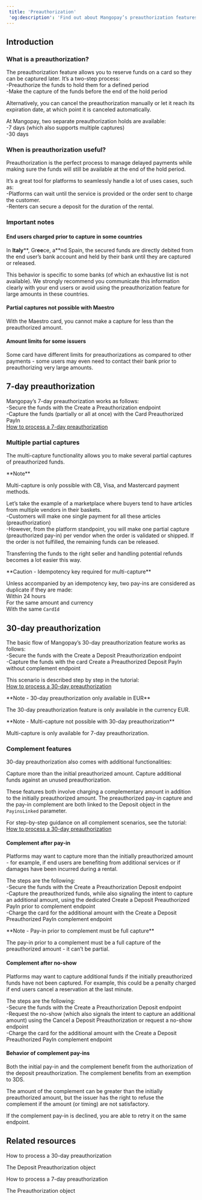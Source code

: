 ```yaml
---  
 title: 'Preauthorization'  
 'og:description': 'Find out about Mangopay’s preauthorization features to reserve funds on a card to be captured later, with 7-day or 30-day options.'  
---  
```

  
  

## Introduction  

### What is a preauthorization?  

The preauthorization feature allows you to reserve funds on a card so they can be captured later. It’s a two-step process:  
-Preauthorize the funds to hold them for a defined period  
-Make the capture of the funds before the end of the hold period  

Alternatively, you can cancel the preauthorization manually or let it reach its expiration date, at which point it is canceled automatically.  

At Mangopay, two separate preauthorization holds are available:  
-7 days (which also supports multiple captures)  
-30 days  

### When is preauthorization useful?  

Preauthorization is the perfect process to manage delayed payments while making sure the funds will still be available at the end of the hold period.  

It’s a great tool for platforms to seamlessly handle a lot of uses cases, such as:  
-Platforms can wait until the service is provided or the order sent to charge the customer.  
-Renters can secure a deposit for the duration of the rental.  

### Important notes  

#### End users charged prior to capture in some countries  

In **Italy****, Gr**ee**ce, a**nd Spain, the secured funds are directly debited from the end user’s bank account and held by their bank until they are captured or released.  

This behavior is specific to some banks (of which an exhaustive list is not available). We strongly recommend you communicate this information clearly with your end users or avoid using the preauthorization feature for large amounts in these countries.  

#### Partial captures not possible with Maestro  

With the Maestro card, you cannot make a capture for less than the preauthorized amount.  

#### Amount limits for some issuers  

Some card <Issuer content="issuers" /> have different limits for preauthorizations as compared to other payments - some users may even need to contact their bank prior to preauthorizing very large amounts.  

## 7-day preauthorization  

Mangopay’s 7-day preauthorization works as follows:  
-Secure the funds with the Create a Preauthorization endpoint  
-Capture the funds (partially or all at once) with the Card Preauthorized PayIn  
<a href="#" class="btn Secondary normal">How to process a 7-day preauthorization</a>  

### Multiple partial captures  

The multi-capture functionality allows you to make several partial captures of preauthorized funds.  

<Note>  
**Note** 
  
Multi-capture is only possible with CB, Visa, and Mastercard payment methods.  
</Note>  

Let’s take the example of a marketplace where buyers tend to have articles from multiple vendors in their baskets.  
-Customers will make one single payment for all these articles (preauthorization)  
-However, from the platform standpoint, you will make one partial capture (preauthorized pay-in) per vendor when the order is validated or shipped. If the order is not fulfilled, the remaining funds can be released.  

Transferring the funds to the right seller and handling potential refunds becomes a lot easier this way.  

<Warning>  
**Caution - Idempotency key required for multi-capture** 
  
Unless accompanied by an idempotency key, two pay-ins are considered as duplicate if they are made:  
Within 24 hours  
For the same amount and currency  
With the same `CardId`  
</Warning>  

## 30-day preauthorization  

The basic flow of Mangopay’s 30-day preauthorization feature works as follows:  
-Secure the funds with the Create a Deposit Preauthorization endpoint   
-Capture the funds with the card Create a Preauthorized Deposit PayIn without complement endpoint   

This scenario is described step by step in the tutorial:   
<a href="#" class="btn Tertiary normal">How to process a 30-day preauthorization</a>  

<Note>  
**Note - 30-day preauthorization only available in EUR** 
  
The 30-day preauthorization feature is only available in the currency EUR.  
</Note>  

<Note>  
**Note - Multi-capture not possible with 30-day preauthorization** 
  
Multi-capture is only available for 7-day preauthorization.  
</Note>  

### Complement features  

30-day preauthorization also comes with additional functionalities: 

<CardGroup cols={2}>  
<Card title="Complement after pay-in">  
 Capture more than the initial preauthorized amount.  
</Card>  
<Card title="Complement after no-show">  
 Capture additional funds against an unused preauthorization.  
</Card>  
</CardGroup>  

These features both involve charging a complementary amount in addition to the initially preauthorized amount. The preauthorized pay-in capture and the pay-in complement are both linked to the Deposit object in the `PayinsLinked` parameter.  

For step-by-step guidance on all complement scenarios, see the tutorial:  
<a href="#" class="btn Secondary normal">How to process a 30-day preauthorization</a>  

#### Complement after pay-in  

Platforms may want to capture more than the initially preauthorized amount - for example, if end users are benefiting from additional services or if damages have been incurred during a rental.  

The steps are the following:  
-Secure the funds with the Create a Preauthorization Deposit endpoint  
-Capture the preauthorized funds, while also signaling the intent to capture an additional amount, using the dedicated Create a Deposit Preauthorized PayIn prior to complement endpoint  
-Charge the card for the additional amount with the Create a Deposit Preauthorized PayIn complement endpoint  

<Note>  
**Note - Pay-in prior to complement must be full capture** 
  
The pay-in prior to a complement must be a full capture of the preauthorized amount - it can’t be partial.  
</Note>  

#### Complement after no-show  

Platforms may want to capture additional funds if the initially preauthorized funds have not been captured. For example, this could be a penalty charged if end users cancel a reservation at the last minute.  

The steps are the following:  
-Secure the funds with the Create a Preauthorization Deposit endpoint  
-Request the no-show (which also signals the intent to capture an additional amount) using the Cancel a Deposit Preauthorization or request a no-show endpoint  
-Charge the card for the additional amount with the Create a Deposit Preauthorized PayIn complement endpoint  

#### Behavior of complement pay-ins  

Both the initial pay-in and the complement benefit from the authorization of the deposit preauthorization. The complement benefits from an exemption to 3DS.  

The amount of the complement can be greater than the initially preauthorized amount, but the issuer has the right to refuse the complement if the amount (or timing) are not satisfactory.  

If the complement pay-in is declined, you are able to retry it on the same endpoint.  

## Related resources  

<Card title="Tutorial">How to process a 30-day preauthorization</Card>  

<Card title="Endpoints">The Deposit Preauthorization object</Card>  

<Card title="Tutorial">How to process a 7-day preauthorization</Card>  

<Card title="Endpoints">The Preauthorization object</Card>